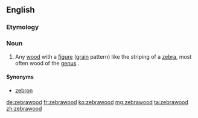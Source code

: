 ==English==
===Etymology===
{{compound|zebra|wood|lang=en}}
===Noun===
{{en-noun|~}}
{{wikipedia}}

# Any [[wood]] with a [[figure]] ([[grain]] pattern) like the striping of a [[zebra]], most often wood of the [[genus]] {{taxlink|Microberlinia|genus|noshow=1}}.

====Synonyms====
*[[zebron]]

[[de:zebrawood]]
[[fr:zebrawood]]
[[ko:zebrawood]]
[[mg:zebrawood]]
[[ta:zebrawood]]
[[zh:zebrawood]]